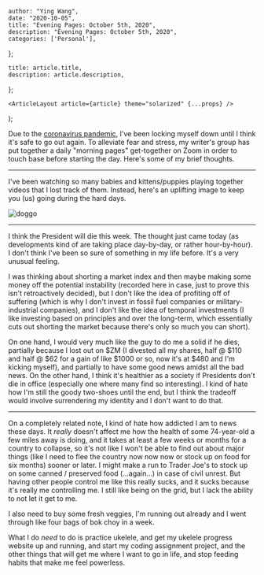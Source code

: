 

    author: "Ying Wang",
    date: "2020-10-05",
    title: "Evening Pages: October 5th, 2020",
    description: "Evening Pages: October 5th, 2020",
    categories: ['Personal'],
};

    title: article.title,
    description: article.description,
};

    <ArticleLayout article={article} theme="solarized" {...props} />
);


Due to the [coronavirus
pandemic](https://en.wikipedia.org/wiki/2019-20_coronavirus_pandemic), I've been
locking myself down until I think it's safe to go out again. To alleviate fear
and stress, my writer's group has put together a daily "morning pages"
get-together on Zoom in order to touch base before starting the day. Here's some
of my brief thoughts.

---

I've been watching so many babies and kittens/puppies playing together videos
that I lost track of them. Instead, here's an uplifting image to keep you (us)
going during the hard days.

![doggo](/img/posts/2020/10/05/evening_pages.jpg)

---

I think the President will die this week. The thought just came today (as
developments kind of are taking place day-by-day, or rather hour-by-hour). I
don't think I've been so sure of something in my life before. It's a very
unusual feeling.

I was thinking about shorting a market index and then maybe making some money
off the potential instability (recorded here in case, just to prove this isn't
retroactively decided), but I don't like the idea of profiting off of suffering
(which is why I don't invest in fossil fuel companies or military-industrial
companies), and I don't like the idea of temporal investments (I like investing
based on principles and over the long-term, which essentially cuts out shorting
the market because there's only so much you can short).

On one hand, I would very much like the guy to do me a solid if he dies,
partially because I lost out on $ZM (I divested all my shares, half @ $110 and
half @ $62 for a gain of like $1000 or so, now it's at $480 and I'm kicking
myself), and partially to have some good news amidst all the bad news. On the
other hand, I think it's healthier as a society if Presidents don't die in
office (especially one where many find so interesting). I kind of hate how I'm
still the goody two-shoes until the end, but I think the tradeoff would involve
surrendering my identity and I don't want to do that.

---

On a completely related note, I kind of hate how addicted I am to news these
days. It _really_ doesn't affect me how the health of some 74-year-old a few
miles away is doing, and it takes at least a few weeks or months for a country
to collapse, so it's not like I won't be able to find out about major things
(like I need to flee the country now now now or stock up on food for six months)
sooner or later. I might make a run to Trader Joe's to stock up on some canned /
preserved food (...again...) in case of civil unrest. But having other people
control me like this really sucks, and it sucks because it's really me
controlling me. I still like being on the grid, but I lack the ability to not
let it get to me.

I also need to buy some fresh veggies, I'm running out already and I went
through like four bags of bok choy in a week.

What I do _need_ to do is practice ukelele, and get my ukelele progress website
up and running, and start my coding assignment project, and the other things
that will get me where I want to go in life, and stop feeding habits that make
me feel powerless.
